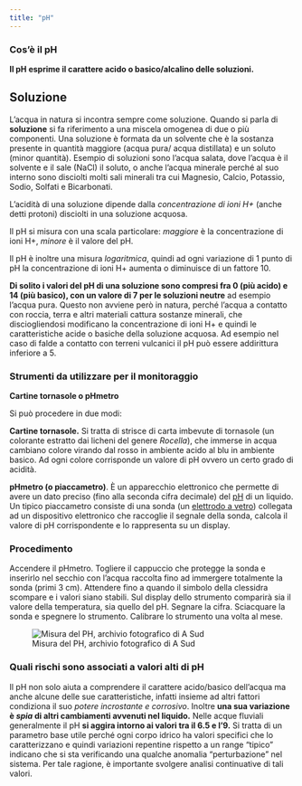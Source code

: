 ```yaml
---
title: "pH"
---
```


### Cos’è il pH

**Il pH esprime il carattere acido o basico/alcalino delle soluzioni.**

::: {.callout-tip collapse="true"}
## Soluzione
L’acqua in natura si incontra sempre come soluzione. Quando si parla di **soluzione** si fa riferimento a una miscela omogenea di due o più componenti. Una soluzione è formata da un solvente che è la sostanza presente in quantità maggiore (acqua pura/ acqua distillata) e un soluto (minor quantità). Esempio di soluzioni sono l’acqua salata, dove l’acqua è il solvente e il sale (NaCl) il soluto, o anche l’acqua minerale perché al suo interno sono disciolti molti sali minerali tra cui Magnesio, Calcio, Potassio, Sodio, Solfati e Bicarbonati.
:::

L’acidità di una soluzione dipende dalla *concentrazione di ioni H+* (anche detti protoni) disciolti in una soluzione acquosa.

Il pH si misura con una scala particolare: *maggiore* è la concentrazione di ioni H+, *minore* è il valore del pH.

Il pH è inoltre una misura *logaritmica*, quindi ad ogni variazione di 1 punto di pH la concentrazione di ioni H+ aumenta o diminuisce di un fattore 10.

**Di solito i valori del pH di una soluzione sono compresi fra 0 (più acido) e 14 (più basico), con un valore di 7 per le soluzioni neutre** ad esempio l’acqua pura. Questo non avviene però in natura, perché l’acqua a contatto con roccia, terra e altri materiali cattura sostanze minerali, che disciogliendosi modificano la concentrazione di ioni H+ e quindi le caratteristiche acide o basiche della soluzione acquosa. Ad esempio nel caso di falde a contatto con terreni vulcanici il pH può essere addirittura inferiore a 5.

### Strumenti da utilizzare per il monitoraggio

**Cartine tornasole o pHmetro**

Si può procedere in due modi:

**Cartine tornasole.** Si tratta di strisce di carta imbevute di tornasole (un colorante estratto dai licheni del genere *Rocella*), che immerse in acqua cambiano colore virando dal rosso in ambiente acido al blu in ambiente basico. Ad ogni colore corrisponde un valore di pH ovvero un certo grado di acidità.

**pHmetro (o piaccametro)**. È un apparecchio elettronico che permette di avere un dato preciso (fino alla seconda cifra decimale) del [pH](https://it.wikipedia.org/wiki/PH) di un liquido. Un tipico piaccametro consiste di una sonda (un [elettrodo a vetro](https://it.wikipedia.org/wiki/Elettrodo_a_vetro)) collegata ad un dispositivo elettronico che raccoglie il segnale della sonda, calcola il valore di pH corrispondente e lo rappresenta su un display.

### Procedimento

Accendere il pHmetro. Togliere il cappuccio che protegge la sonda e inserirlo nel secchio con l’acqua raccolta fino ad immergere totalmente la sonda (primi 3 cm). Attendere fino a quando il simbolo della clessidra scompare e i valori siano stabili. Sul display dello strumento comparirà sia il valore della temperatura, sia quello del pH. Segnare la cifra. Sciacquare la sonda e spegnere lo strumento. Calibrare lo strumento una volta al mese.

![Misura del PH, archivio fotografico di A Sud](../imgs/image7.jpg){#fig-misura_ph fig-alt="Misura del PH, archivio fotografico di A Sud"}

### Quali rischi sono associati a valori alti di pH

Il pH non solo aiuta a comprendere il carattere acido/basico dell’acqua ma anche alcune delle sue caratteristiche, infatti insieme ad altri fattori condiziona il suo *potere incrostante e corrosivo*. Inoltre **una sua variazione è *spia* di altri cambiamenti avvenuti nel liquido.** Nelle acque fluviali generalmente il pH **si aggira intorno ai valori tra il 6.5 e l’9.** Si tratta di un parametro base utile perché ogni corpo idrico ha valori specifici che lo caratterizzano e quindi variazioni repentine rispetto a un range “tipico” indicano che si sta verificando una qualche anomalia “perturbazione” nel sistema. Per tale ragione, è importante svolgere analisi continuative di tali valori.
